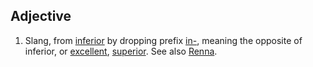 ==Adjective==
#Slang, from [[inferior]] by dropping prefix [[in-]], meaning the opposite of inferior, or [[excellent]], [[superior]].  See also [[Renna]].